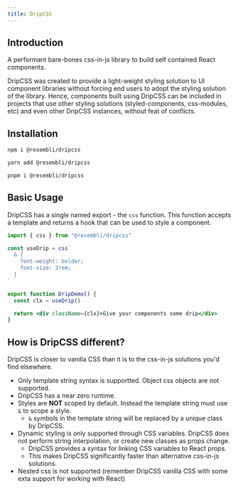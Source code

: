 ```yaml
---
title: DripCSS
---
```


## Introduction

A performant bare-bones css-in-js library to build self contained React components.

DripCSS was created to provide a light-weight styling solution to UI component libraries without forcing
end users to adopt the styling solution of the library. Hence, components built using DripCSS can be included
in projects that use other styling solutions (styled-components, css-modules, etc) and even other DripCSS instances,
without feat of conflicts.

## Installation


<Tabs>
<TabItem value="npm" label="npm">

```bash
npm i @resembli/dripcss
```

</TabItem>
<TabItem value="yarn" label="yarn">

```bash
yarn add @resembli/dripcss
```

</TabItem>
<TabItem value="pnpm" label="pnpm">

```bash
pnpm i @resembli/dripcss
```

</TabItem>
</Tabs>

## Basic Usage

DripCSS has a single named export - the `css` function. This function accepts a template and returns a hook
that can be used to style a component.


<DripDemo />

```jsx
import { css } from "@resembli/dripcss"

const useDrip = css`
  & {
    font-weight: bolder;
    font-size: 2rem;
  }
`

export function DripDemo() {
  const clx = useDrip()

  return <div className={clx}>Give your components some drip</div>
}
```

## How is DripCSS different?

DripCSS is closer to vanilla CSS than it is to the css-in-js solutions you'd find elsewhere.

- Only template string syntax is supportted. Object css objects are not supported.
- DripCSS has a near zero runtime.
- Styles are **NOT** scoped by default. Instead the template string must use `&` to scope a style.
  - `&` symbols in the template string will be replaced by a unique class by DripCSS.
- Dynamic styling is only supported through CSS variables. DripCSS does not perform string interpolation, or create new classes as props change.
  - DripCSS provides a syntax for linking CSS variables to React props.
  - This makes DripCSS significantly faster than alternative css-in-js solutions.
- Nested css is not supported (remember DripCSS vanilla CSS with some exta support for working with React)
